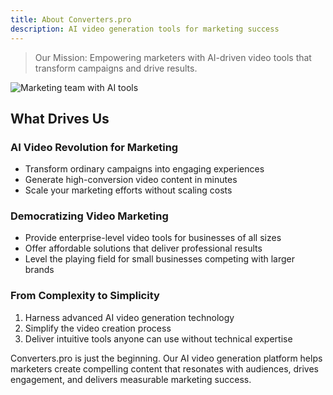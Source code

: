 ```yaml
---
title: About Converters.pro
description: AI video generation tools for marketing success
---
```


> Our Mission: Empowering marketers with AI-driven video tools that transform campaigns and drive results.

<div className="flex justify-center my-8">
  <img 
    src="https://images.unsplash.com/photo-1542744173-8e7e53415bb0?ixlib=rb-1.2.1&auto=format&fit=crop&w=600&q=80" 
    alt="Marketing team with AI tools"
    className="max-w-full h-auto rounded-lg shadow-md"
  />
</div>

## What Drives Us

### AI Video Revolution for Marketing
- Transform ordinary campaigns into engaging experiences
- Generate high-conversion video content in minutes
- Scale your marketing efforts without scaling costs

### Democratizing Video Marketing
- Provide enterprise-level video tools for businesses of all sizes
- Offer affordable solutions that deliver professional results
- Level the playing field for small businesses competing with larger brands

### From Complexity to Simplicity
1. Harness advanced AI video generation technology
2. Simplify the video creation process
3. Deliver intuitive tools anyone can use without technical expertise

Converters.pro is just the beginning. Our AI video generation platform helps marketers create compelling content that resonates with audiences, drives engagement, and delivers measurable marketing success.